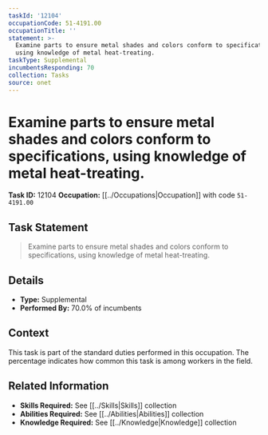 ```yaml
---
taskId: '12104'
occupationCode: 51-4191.00
occupationTitle: ''
statement: >-
  Examine parts to ensure metal shades and colors conform to specifications,
  using knowledge of metal heat-treating.
taskType: Supplemental
incumbentsResponding: 70
collection: Tasks
source: onet
---
```

# Examine parts to ensure metal shades and colors conform to specifications, using knowledge of metal heat-treating.

**Task ID:** 12104
**Occupation:** [[../Occupations|Occupation]] with code `51-4191.00`

## Task Statement

> Examine parts to ensure metal shades and colors conform to specifications, using knowledge of metal heat-treating.

## Details

- **Type:** Supplemental
- **Performed By:** 70.0% of incumbents

## Context

This task is part of the standard duties performed in this occupation. The percentage indicates how common this task is among workers in the field.

## Related Information

- **Skills Required:** See [[../Skills|Skills]] collection
- **Abilities Required:** See [[../Abilities|Abilities]] collection
- **Knowledge Required:** See [[../Knowledge|Knowledge]] collection
